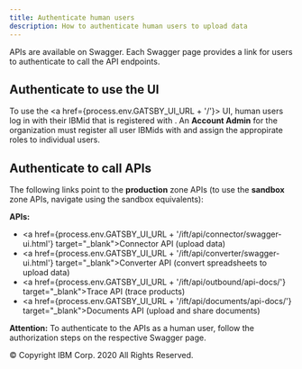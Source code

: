 ```yaml
---
title: Authenticate human users
description: How to authenticate human users to upload data
---
```


<PageDescription>

**<SolutionName />** APIs are available on Swagger. Each Swagger page provides a
link for users to authenticate to call the API endpoints.

</PageDescription>

## Authenticate to use the UI

To use the <a href={process.env.GATSBY_UI_URL + '/'}><SolutionName /> UI</a>, human users log in
with their IBMid that is registered with <SolutionName />. An **Account Admin** for the organization
must register all user IBMids with <SolutionName /> and assign the appropirate roles to individual
users.

## Authenticate to call APIs

The following links point to the <SolutionName /> **production** zone APIs (to use the **sandbox**
zone APIs, navigate using the sandbox equivalents):

**<SolutionName /> APIs:**

- <a href={process.env.GATSBY_UI_URL + '/ift/api/connector/swagger-ui.html'} target="_blank">Connector API</a> (upload data)
- <a href={process.env.GATSBY_UI_URL + '/ift/api/converter/swagger-ui.html'} target="_blank">Converter API</a> (convert spreadsheets to upload data)
- <a href={process.env.GATSBY_UI_URL + '/ift/api/outbound/api-docs/'} target="_blank">Trace API</a> (trace products)
- <a href={process.env.GATSBY_UI_URL + '/ift/api/documents/api-docs/'} target="_blank">Documents API</a> (upload and share documents)

**Attention:** To authenticate to the <SolutionName /> APIs as a human user, follow the
authorization steps on the respective Swagger page.

<PageCopyright>© Copyright IBM Corp. 2020 All Rights Reserved.</PageCopyright>
